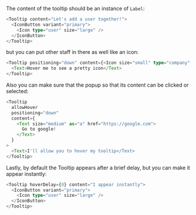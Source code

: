 The content of the tooltip should be an instance of `Label`:

```typescript jsx
<Tooltip content="Let's add a user together!">
  <IconButton variant="primary">
    <Icon type="user" size="large" />
  </IconButton>
</Tooltip>
```

but you can put other staff in there as well like an icon:

```typescript jsx
<Tooltip positioning="down" content={<Icon size="small" type="company" />}>
  <Text>Hover me to see a pretty icon</Text>
</Tooltip>
```

Also you can make sure that the popup so that its content can be clicked or selected:

```typescript jsx
<Tooltip
  allowHover
  positioning="down"
  content={
    <Text size="medium" as="a" href="https://google.com">
      Go to google!
    </Text>
  }
>
  <Text>I'll allow you to hover my tooltip</Text>
</Tooltip>
```

Lastly, by default the Tooltip appears after a brief delay, but you can make it appear instantly:

```typescript jsx
<Tooltip hoverDelay={0} content="I appear instantly">
  <IconButton variant="primary">
    <Icon type="user" size="large" />
  </IconButton>
</Tooltip>
```
